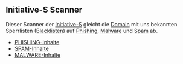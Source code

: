 == Initiative-S Scanner ==


Dieser Scanner der [https://initiative-s.de/de/index.html Initiative-S] gleicht die [[Domain]] mit uns bekannten Sperrlisten ([https://de.wikipedia.org/wiki/Schwarze_Liste Blacklisten]) auf [[Phishing]], [[Malware]] und [[Spam]] ab.

* [[Phishing-Inhalte/DE|PHISHING-Inhalte]]
* [[Spam-Inhalte/DE|SPAM-Inhalte]]
* [[Malware-Inhalte/DE|MALWARE-Inhalte]]
